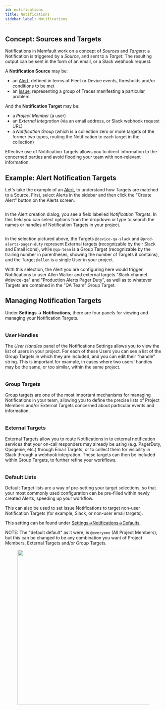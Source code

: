 ```yaml
---
id: notifications
title: Notifications
sidebar_label: Notifications
---
```


## Concept: Sources and Targets

Notifications in Memfault work on a concept of _Sources_ and _Targets_: a
Notification is triggered by a _Source_, and sent to a _Target_. The resulting
output can be sent in the form of an email, or a Slack webhook request.

A **Notification Source** may be:

- an [Alert](./alerts.mdx), defined in terms of Fleet or Device events,
  thresholds and/or conditions to be met
- an [Issue](./issue-management.mdx), representing a group of Traces manifesting
  a particular problem.

And the **Notification Target** may be:

- a _Project Member_ (a user)
- an _External Integration_ (via an email address, or Slack webhook request URL)
- a _Notification Group_ (which is a collection zero or more targets of the
  former two types, routing the Notification to each target in the collection)

Effective use of Notification Targets allows you to direct information to the
concerned parties and avoid flooding your team with non-relevant information.

## Example: Alert Notification Targets

Let's take the example of an [Alert](./alerts.mdx), to understand how Targets
are matched to a Source. First, select Alerts in the sidebar and then click the
"Create Alert" button on the Alerts screen.

<figure>
  <img src="/img/docs/platform/alerts-page.png" alt="" />
</figure>

In the Alert creation dialog, you see a field labelled _Notification Targets_.
In this field you can select options from the dropdown or type to search the
names or handles of Notification Targets in your project.

<figure>
  <img src="/img/docs/platform/alert-target-select-full.png" alt="" />
</figure>

In the selection pictured above, the Targets `@device-qa-slack` and
`@prod-alerts-pager-duty` represent External targets (recognizable by their
Slack and Email icons), while `@qa-team` is a Group Target (recognizable by the
trailing number in parentheses, showing the number of Targets it contains), and
the Target `@allen` is a single User in your project.

With this selection, the Alert you are configuring here would trigger
Notifications to user Allen Walker and external targets "Slack channel
#device-qa" and "Production Alerts Pager Duty", as well as to whatever Targets
are contained in the "QA Team" Group Target.

## Managing Notification Targets

Under **Settings → Notifications**, there are four panels for viewing and
managing your Notification Targets.

<figure>
  <img src="/img/docs/platform/settings-notifs.png" alt="" />
</figure>

### User Handles

The _User Handles_ panel of the Notifications Settings allows you to view the
list of users in your project. For each of these Users you can see a list of the
Group Targets in which they are included, and you can edit their "handle"
string. This is important for example, in cases where two users' handles may be
the same, or too similar, within the same project.

<figure>
  <img src="/img/docs/platform/settings-notifs-handles-alt.png" alt="" />
</figure>

### Group Targets

Group targets are one of the most important mechanisms for managing
Notifications in your team, allowing you to define the precise lists of Project
Members and/or External Targets concerned about particular events and
information.

<figure>
  <img src="/img/docs/platform/settings-notifs-groups-alt.png" alt="" />
</figure>

### External Targets

External Targets allow you to route Notifications in to external notification
services that your on-call responders may already be using (e.g. PagerDuty,
Opsgenie, etc.) through Email Targets, or to collect them for visibility in
Slack through a webhook integration. These targets can then be included within
Group Targets, to further refine your workflows.

<figure>
  <img src="/img/docs/platform/settings-notifs-externals.png" alt="" />
</figure>

### Default Lists

Default Target lists are a way of pre-setting your target selections, so that
your most commonly used configuration can be pre-filled within newly created
Alerts, speeding up your workflow.

This can also be used to set Issue Notifications to target non-user Notification
Targets (for example, Slack, or non-user email targets).

This setting can be found under
[Settings->Notifications->Defaults](https://app.memfault.com/organizations/-/projects/-/settings/notifications/defaults).

NOTE: The "default default" as it were, is `@everyone` (All Project Members),
but this can be changed to be any combination you want of Project Members,
External Targets and/or Group Targets.

<figure>
  <p align="center">
    <img
      src="/img/docs/platform/settings-notifs-defaults.png"
      alt=""
      width="500"
    />
  </p>
</figure>
